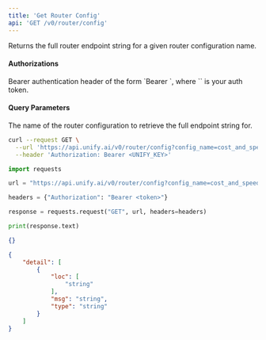 ```yaml
---
title: 'Get Router Config'
api: 'GET /v0/router/config'
---
```

Returns the full router endpoint string for a given router configuration name.

#### Authorizations

<ParamField header="Authorization" type="string" required="true">
  Bearer authentication header of the form `Bearer <token>`, where `<token>` is your auth token.
</ParamField>

#### Query Parameters

<ParamField query="config_name" type="string" required="true">
The name of the router configuration to retrieve the full endpoint string for.
</ParamField>

<RequestExample>

```bash cURL
curl --request GET \
  --url 'https://api.unify.ai/v0/router/config?config_name=cost_and_speed_optimized' \
  --header 'Authorization: Bearer <UNIFY_KEY>'
```

```python Python
import requests

url = "https://api.unify.ai/v0/router/config?config_name=cost_and_speed_optimized"

headers = {"Authorization": "Bearer <token>"}

response = requests.request("GET", url, headers=headers)

print(response.text)
```

</RequestExample>
<ResponseExample>

```json 200
{}
```

```json 422
{
    "detail": [
        {
            "loc": [
                "string"
            ],
            "msg": "string",
            "type": "string"
        }
    ]
}
```

</ResponseExample>

